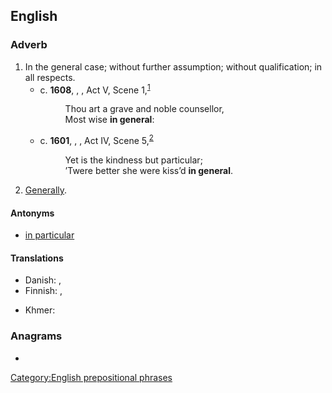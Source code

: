 ==English==

===Adverb===
{{head|en|adverb}}

# In the general case; without further assumption; without qualification; in all respects.
#* c. '''1608''', {{w|William Shakespeare}}, ''{{w|Pericles}}'', Act V, Scene 1,<sup>[http://www.opensourceshakespeare.org/views/plays/play_view.php?WorkID=pericles&Scope=entire&pleasewait=1&msg=pl]</sup>
#*: Thou art a grave and noble counsellor,
#*: Most wise '''in general''':
#* c. '''1601''', {{w|William Shakespeare}}, ''{{w|Troilus and Cressida}}'', Act IV, Scene 5,<sup>[http://www.opensourceshakespeare.org/views/plays/play_view.php?WorkID=troilus&Scope=entire&pleasewait=1&msg=pl]</sup>
#*: Yet is the kindness but particular;
#*: ’Twere better she were kiss’d '''in general'''.
# [[generally|Generally]].

====Antonyms====
* [[in particular]]

====Translations====
{{trans-top|in the general case}}
* Danish: {{t|da|generelt}}, {{t|da|generelt set}}
* Finnish: {{t+|fi|yleensä}}, {{t+|fi|yleisesti}}
{{trans-mid}}
* Khmer: {{t|km|ជាទូទៅ|tr=cie tuu təv|sc=Khmr}}
{{trans-bottom}}

{{trans-see|generally}}

===Anagrams===
* {{anagrams|en|a=aeegilnnr|e-learning|eLearning}}

[[Category:English prepositional phrases]]
